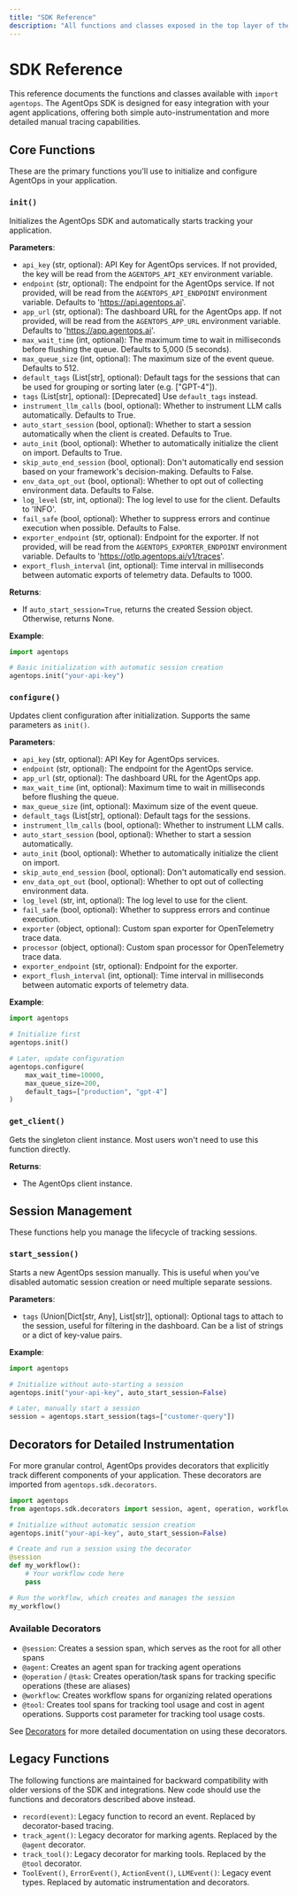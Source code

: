 ```yaml
---
title: "SDK Reference"
description: "All functions and classes exposed in the top layer of the SDK"
---
```


# SDK Reference

This reference documents the functions and classes available with `import agentops`. The AgentOps SDK is designed for easy integration with your agent applications, offering both simple auto-instrumentation and more detailed manual tracing capabilities.

## Core Functions

These are the primary functions you'll use to initialize and configure AgentOps in your application.

### `init()`

Initializes the AgentOps SDK and automatically starts tracking your application.

**Parameters**:

- `api_key` (str, optional): API Key for AgentOps services. If not provided, the key will be read from the `AGENTOPS_API_KEY` environment variable.
- `endpoint` (str, optional): The endpoint for the AgentOps service. If not provided, will be read from the `AGENTOPS_API_ENDPOINT` environment variable. Defaults to 'https://api.agentops.ai'.
- `app_url` (str, optional): The dashboard URL for the AgentOps app. If not provided, will be read from the `AGENTOPS_APP_URL` environment variable. Defaults to 'https://app.agentops.ai'.
- `max_wait_time` (int, optional): The maximum time to wait in milliseconds before flushing the queue. Defaults to 5,000 (5 seconds).
- `max_queue_size` (int, optional): The maximum size of the event queue. Defaults to 512.
- `default_tags` (List[str], optional): Default tags for the sessions that can be used for grouping or sorting later (e.g. ["GPT-4"]).
- `tags` (List[str], optional): [Deprecated] Use `default_tags` instead.
- `instrument_llm_calls` (bool, optional): Whether to instrument LLM calls automatically. Defaults to True.
- `auto_start_session` (bool, optional): Whether to start a session automatically when the client is created. Defaults to True.
- `auto_init` (bool, optional): Whether to automatically initialize the client on import. Defaults to True.
- `skip_auto_end_session` (bool, optional): Don't automatically end session based on your framework's decision-making. Defaults to False.
- `env_data_opt_out` (bool, optional): Whether to opt out of collecting environment data. Defaults to False.
- `log_level` (str, int, optional): The log level to use for the client. Defaults to 'INFO'.
- `fail_safe` (bool, optional): Whether to suppress errors and continue execution when possible. Defaults to False.
- `exporter_endpoint` (str, optional): Endpoint for the exporter. If not provided, will be read from the `AGENTOPS_EXPORTER_ENDPOINT` environment variable. Defaults to 'https://otlp.agentops.ai/v1/traces'.
- `export_flush_interval` (int, optional): Time interval in milliseconds between automatic exports of telemetry data. Defaults to 1000.

**Returns**:

- If `auto_start_session=True`, returns the created Session object. Otherwise, returns None.

**Example**:

```python
import agentops

# Basic initialization with automatic session creation
agentops.init("your-api-key")
```

### `configure()`

Updates client configuration after initialization. Supports the same parameters as `init()`.

**Parameters**:

- `api_key` (str, optional): API Key for AgentOps services.
- `endpoint` (str, optional): The endpoint for the AgentOps service.
- `app_url` (str, optional): The dashboard URL for the AgentOps app.
- `max_wait_time` (int, optional): Maximum time to wait in milliseconds before flushing the queue.
- `max_queue_size` (int, optional): Maximum size of the event queue.
- `default_tags` (List[str], optional): Default tags for the sessions.
- `instrument_llm_calls` (bool, optional): Whether to instrument LLM calls.
- `auto_start_session` (bool, optional): Whether to start a session automatically.
- `auto_init` (bool, optional): Whether to automatically initialize the client on import.
- `skip_auto_end_session` (bool, optional): Don't automatically end session.
- `env_data_opt_out` (bool, optional): Whether to opt out of collecting environment data.
- `log_level` (str, int, optional): The log level to use for the client.
- `fail_safe` (bool, optional): Whether to suppress errors and continue execution.
- `exporter` (object, optional): Custom span exporter for OpenTelemetry trace data.
- `processor` (object, optional): Custom span processor for OpenTelemetry trace data.
- `exporter_endpoint` (str, optional): Endpoint for the exporter.
- `export_flush_interval` (int, optional): Time interval in milliseconds between automatic exports of telemetry data.

**Example**:

```python
import agentops

# Initialize first
agentops.init()

# Later, update configuration
agentops.configure(
    max_wait_time=10000,
    max_queue_size=200,
    default_tags=["production", "gpt-4"]
)
```

### `get_client()`

Gets the singleton client instance. Most users won't need to use this function directly.

**Returns**:

- The AgentOps client instance.

## Session Management

These functions help you manage the lifecycle of tracking sessions.

### `start_session()`

Starts a new AgentOps session manually. This is useful when you've disabled automatic session creation or need multiple separate sessions.

**Parameters**:

- `tags` (Union[Dict[str, Any], List[str]], optional): Optional tags to attach to the session, useful for filtering in the dashboard. Can be a list of strings or a dict of key-value pairs.

**Example**:

```python
import agentops

# Initialize without auto-starting a session
agentops.init("your-api-key", auto_start_session=False)

# Later, manually start a session
session = agentops.start_session(tags=["customer-query"])
```
## Decorators for Detailed Instrumentation

For more granular control, AgentOps provides decorators that explicitly track different components of your application. These decorators are imported from `agentops.sdk.decorators`.

```python
import agentops
from agentops.sdk.decorators import session, agent, operation, workflow, task

# Initialize without automatic session creation
agentops.init("your-api-key", auto_start_session=False)

# Create and run a session using the decorator
@session
def my_workflow():
    # Your workflow code here
    pass

# Run the workflow, which creates and manages the session
my_workflow()
```

### Available Decorators

- `@session`: Creates a session span, which serves as the root for all other spans
- `@agent`: Creates an agent span for tracking agent operations
- `@operation` / `@task`: Creates operation/task spans for tracking specific operations (these are aliases)
- `@workflow`: Creates workflow spans for organizing related operations
- `@tool`: Creates tool spans for tracking tool usage and cost in agent operations. Supports cost parameter for tracking tool usage costs.

See [Decorators](/v2/concepts/decorators) for more detailed documentation on using these decorators.

## Legacy Functions

The following functions are maintained for backward compatibility with older versions of the SDK and integrations. New code should use the functions and decorators described above instead.

- `record(event)`: Legacy function to record an event. Replaced by decorator-based tracing.
- `track_agent()`: Legacy decorator for marking agents. Replaced by the `@agent` decorator.
- `track_tool()`: Legacy decorator for marking tools. Replaced by the `@tool` decorator.
- `ToolEvent()`, `ErrorEvent()`, `ActionEvent()`, `LLMEvent()`: Legacy event types. Replaced by automatic instrumentation and decorators.

<script type="module" src="/scripts/github_stars.js"></script>
<script type="module" src="/scripts/scroll-img-fadein-animation.js"></script>
<script type="module" src="/scripts/button_heartbeat_animation.js"></script>
<script type="module" src="/scripts/adjust_api_dynamically.js"></script>
